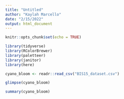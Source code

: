 ```yaml
---
title: "Untitled"
author: "Kaylah Marcello"
date: "2/15/2022"
output: html_document
---
```


```r
knitr::opts_chunk$set(echo = TRUE)
```

```r
library(tidyverse)
library(RColorBrewer)
library(paletteer)
library(janitor)
library(here)
```

```r
cyano_bloom <- readr::read_csv("BIS15_dataset.csv")
```

```r
glimpse(cyano_bloom)
```
```r
summary(cyano_bloom)
```
##
